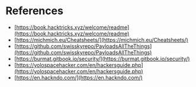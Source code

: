 # References

- [https://book.hacktricks.xyz/welcome/readme](https://book.hacktricks.xyz/welcome/readme)
- [https://michmich.eu/Cheatsheets/](https://michmich.eu/Cheatsheets/)
- [https://github.com/swisskyrepo/PayloadsAllTheThings](https://github.com/swisskyrepo/PayloadsAllTheThings)
- [https://burmat.gitbook.io/security/](https://burmat.gitbook.io/security/)
- [https://yolospacehacker.com/en/hackersguide.php](https://yolospacehacker.com/en/hackersguide.php)
- [https://en.hackndo.com/](https://en.hackndo.com/)